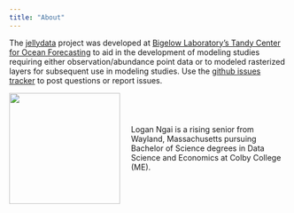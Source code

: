 ```yaml
---
title: "About"
---
```


The [jellydata](https://github.com/BigelowLab/jellydata) project was developed at [Bigelow Laboratory's Tandy Center for Ocean Forecasting](https://www.bigelow.org/services/ocean-forecasting/) to aid in the development of modeling studies requiring either observation/abundance point data or to modeled rasterized layers for subsequent use in modeling studies. Use the [github issues tracker](https://github.com/BigelowLab/jellydata/issues) to post questions or report issues.

<div style="display: flex; align-items: center; justify-content: center; gap: 20px;">
  <img src="images/logan1.JPG" width="200">
  <section>
    <p>
      Logan Ngai is a rising senior from Wayland, Massachusetts pursuing Bachelor of Science degrees in Data Science and Economics at Colby College (ME).
    </p>
  </section>
</div>